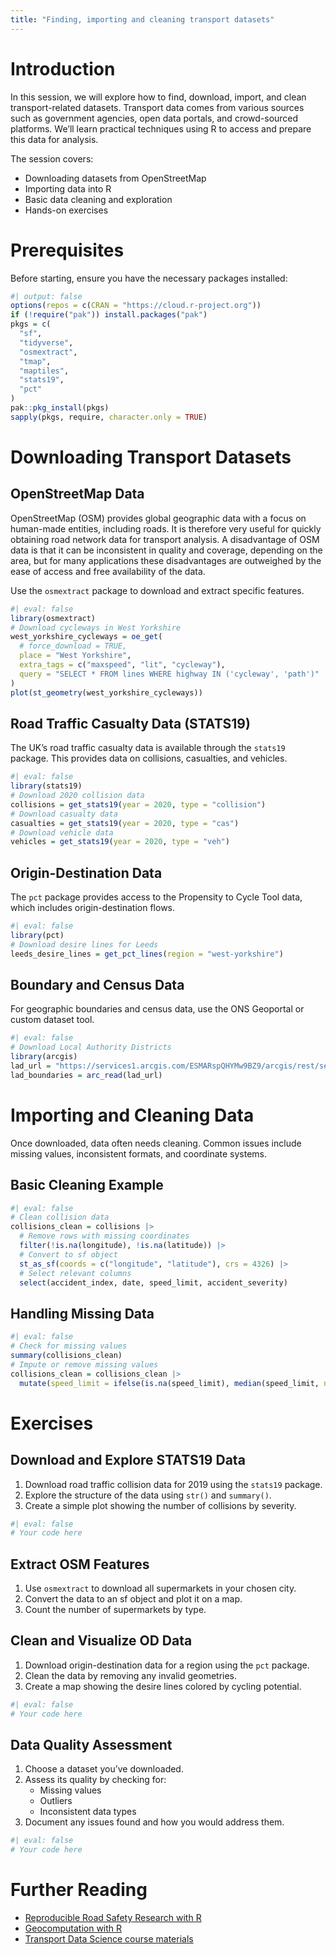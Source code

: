 ```yaml
---
title: "Finding, importing and cleaning transport datasets"
---
```


# Introduction

In this session, we will explore how to find, download, import, and clean transport-related datasets. Transport data comes from various sources such as government agencies, open data portals, and crowd-sourced platforms. We'll learn practical techniques using R to access and prepare this data for analysis.

The session covers:

- Downloading datasets from OpenStreetMap
- Importing data into R
- Basic data cleaning and exploration
- Hands-on exercises

# Prerequisites

Before starting, ensure you have the necessary packages installed:

```r
#| output: false
options(repos = c(CRAN = "https://cloud.r-project.org"))
if (!require("pak")) install.packages("pak")
pkgs = c(
  "sf",
  "tidyverse",
  "osmextract",
  "tmap",
  "maptiles",
  "stats19",
  "pct"
)
pak::pkg_install(pkgs)
sapply(pkgs, require, character.only = TRUE)
```

# Downloading Transport Datasets

## OpenStreetMap Data

OpenStreetMap (OSM) provides global geographic data with a focus on human-made entities, including roads.
It is therefore very useful for quickly obtaining road network data for transport analysis.
A disadvantage of OSM data is that it can be inconsistent in quality and coverage, depending on the area, but for many applications these disadvantages are outweighed by the ease of access and free availability of the data.

Use the `osmextract` package to download and extract specific features.

```r
#| eval: false
library(osmextract)
# Download cycleways in West Yorkshire
west_yorkshire_cycleways = oe_get(
  # force_download = TRUE,
  place = "West Yorkshire",
  extra_tags = c("maxspeed", "lit", "cycleway"),
  query = "SELECT * FROM lines WHERE highway IN ('cycleway', 'path')"
)
plot(st_geometry(west_yorkshire_cycleways))
```

## Road Traffic Casualty Data (STATS19)

The UK's road traffic casualty data is available through the `stats19` package. This provides data on collisions, casualties, and vehicles.

```r
#| eval: false
library(stats19)
# Download 2020 collision data
collisions = get_stats19(year = 2020, type = "collision")
# Download casualty data
casualties = get_stats19(year = 2020, type = "cas")
# Download vehicle data
vehicles = get_stats19(year = 2020, type = "veh")
```

## Origin-Destination Data

The `pct` package provides access to the Propensity to Cycle Tool data, which includes origin-destination flows.

```r
#| eval: false
library(pct)
# Download desire lines for Leeds
leeds_desire_lines = get_pct_lines(region = "west-yorkshire")
```

## Boundary and Census Data

For geographic boundaries and census data, use the ONS Geoportal or custom dataset tool.

```r
#| eval: false
# Download Local Authority Districts
library(arcgis)
lad_url = "https://services1.arcgis.com/ESMARspQHYMw9BZ9/arcgis/rest/services/Local_Authority_Districts_May_2023_UK_BUC/FeatureServer/0"
lad_boundaries = arc_read(lad_url)
```

# Importing and Cleaning Data

Once downloaded, data often needs cleaning. Common issues include missing values, inconsistent formats, and coordinate systems.

## Basic Cleaning Example

```r
#| eval: false
# Clean collision data
collisions_clean = collisions |>
  # Remove rows with missing coordinates
  filter(!is.na(longitude), !is.na(latitude)) |>
  # Convert to sf object
  st_as_sf(coords = c("longitude", "latitude"), crs = 4326) |>
  # Select relevant columns
  select(accident_index, date, speed_limit, accident_severity)
```

## Handling Missing Data

```r
#| eval: false
# Check for missing values
summary(collisions_clean)
# Impute or remove missing values
collisions_clean = collisions_clean |>
  mutate(speed_limit = ifelse(is.na(speed_limit), median(speed_limit, na.rm = TRUE), speed_limit))
```

# Exercises

## Download and Explore STATS19 Data

1. Download road traffic collision data for 2019 using the `stats19` package.
2. Explore the structure of the data using `str()` and `summary()`.
3. Create a simple plot showing the number of collisions by severity.

```r
#| eval: false
# Your code here
```

## Extract OSM Features

1. Use `osmextract` to download all supermarkets in your chosen city.
2. Convert the data to an sf object and plot it on a map.
3. Count the number of supermarkets by type.

## Clean and Visualize OD Data

1. Download origin-destination data for a region using the `pct` package.
2. Clean the data by removing any invalid geometries.
3. Create a map showing the desire lines colored by cycling potential.

```r
#| eval: false
# Your code here
```

<!-- 
## Combine Datasets

1. Download boundary data for local authorities.
2. Download census data on travel to work patterns.
3. Join the datasets and create a choropleth map showing car commuting patterns.

```r
#| eval: false
# Your code here
```
-->

## Data Quality Assessment

1. Choose a dataset you've downloaded.
2. Assess its quality by checking for:
   - Missing values
   - Outliers
   - Inconsistent data types
3. Document any issues found and how you would address them.

```r
#| eval: false
# Your code here
```

# Further Reading

- [Reproducible Road Safety Research with R](https://itsleeds.github.io/rrsrr/)
- [Geocomputation with R](https://r.geocompx.org/)
- [Transport Data Science course materials](https://itsleeds.github.io/tds/)